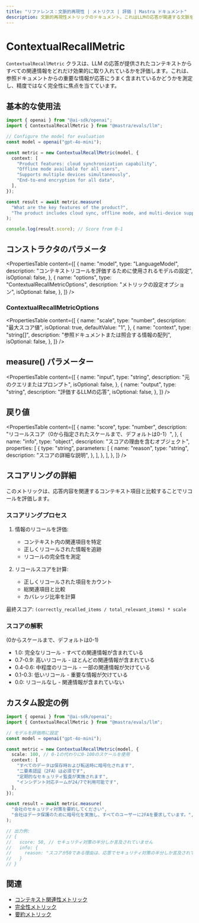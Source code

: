 ```yaml
---
title: "リファレンス：文脈的再現性 | メトリクス | 評価 | Mastra ドキュメント"
description: 文脈的再現性メトリックのドキュメント。これはLLMの応答が関連する文脈をどれだけ完全に取り入れているかを評価します。
---
```


# ContextualRecallMetric

`ContextualRecallMetric` クラスは、LLM の応答が提供されたコンテキストからすべての関連情報をどれだけ効果的に取り入れているかを評価します。これは、参照ドキュメントからの重要な情報が応答にうまく含まれているかどうかを測定し、精度ではなく完全性に焦点を当てています。

## 基本的な使用法

```typescript
import { openai } from "@ai-sdk/openai";
import { ContextualRecallMetric } from "@mastra/evals/llm";

// Configure the model for evaluation
const model = openai("gpt-4o-mini");

const metric = new ContextualRecallMetric(model, {
  context: [
    "Product features: cloud synchronization capability",
    "Offline mode available for all users",
    "Supports multiple devices simultaneously",
    "End-to-end encryption for all data",
  ],
});

const result = await metric.measure(
  "What are the key features of the product?",
  "The product includes cloud sync, offline mode, and multi-device support.",
);

console.log(result.score); // Score from 0-1
```

## コンストラクタのパラメータ

<PropertiesTable
  content={[
    {
      name: "model",
      type: "LanguageModel",
      description: "コンテキストリコールを評価するために使用されるモデルの設定",
      isOptional: false,
    },
    {
      name: "options",
      type: "ContextualRecallMetricOptions",
      description: "メトリックの設定オプション",
      isOptional: false,
    },
  ]}
/>

### ContextualRecallMetricOptions

<PropertiesTable
  content={[
    {
      name: "scale",
      type: "number",
      description: "最大スコア値",
      isOptional: true,
      defaultValue: "1",
    },
    {
      name: "context",
      type: "string[]",
      description: "参照ドキュメントまたは照合する情報の配列",
      isOptional: false,
    },
  ]}
/>

## measure() パラメーター

<PropertiesTable
  content={[
    {
      name: "input",
      type: "string",
      description: "元のクエリまたはプロンプト",
      isOptional: false,
    },
    {
      name: "output",
      type: "string",
      description: "評価するLLMの応答",
      isOptional: false,
    },
  ]}
/>

## 戻り値

<PropertiesTable
  content={[
    {
      name: "score",
      type: "number",
      description:
        "リコールスコア（0から指定されたスケールまで、デフォルトは0-1）",
    },
    {
      name: "info",
      type: "object",
      description: "スコアの理由を含むオブジェクト",
      properties: [
        {
          type: "string",
          parameters: [
            {
              name: "reason",
              type: "string",
              description: "スコアの詳細な説明",
            },
          ],
        },
      ],
    },
  ]}
/>

## スコアリングの詳細

このメトリックは、応答内容を関連するコンテキスト項目と比較することでリコールを評価します。

### スコアリングプロセス

1. 情報のリコールを評価:

   - コンテキスト内の関連項目を特定
   - 正しくリコールされた情報を追跡
   - リコールの完全性を測定

2. リコールスコアを計算:
   - 正しくリコールされた項目をカウント
   - 総関連項目と比較
   - カバレッジ比率を計算

最終スコア: `(correctly_recalled_items / total_relevant_items) * scale`

### スコアの解釈

(0からスケールまで、デフォルトは0-1)

- 1.0: 完全なリコール - すべての関連情報が含まれている
- 0.7-0.9: 高いリコール - ほとんどの関連情報が含まれている
- 0.4-0.6: 中程度のリコール - 一部の関連情報が欠けている
- 0.1-0.3: 低いリコール - 重要な情報が欠けている
- 0.0: リコールなし - 関連情報が含まれていない

## カスタム設定の例

```typescript
import { openai } from "@ai-sdk/openai";
import { ContextualRecallMetric } from "@mastra/evals/llm";

// モデルを評価用に設定
const model = openai("gpt-4o-mini");

const metric = new ContextualRecallMetric(model, {
  scale: 100, // 0-1の代わりに0-100のスケールを使用
  context: [
    "すべてのデータは保存時および転送時に暗号化されます",
    "二要素認証（2FA）は必須です",
    "定期的なセキュリティ監査が実施されます",
    "インシデント対応チームが24/7で利用可能です",
  ],
});

const result = await metric.measure(
  "会社のセキュリティ対策を要約してください",
  "会社はデータ保護のために暗号化を実施し、すべてのユーザーに2FAを要求しています。",
);

// 出力例:
// {
//   score: 50, // セキュリティ対策の半分しか言及されていません
//   info: {
//     reason: "スコアが50である理由は、応答でセキュリティ対策の半分しか言及されていないためです。応答には定期的なセキュリティ監査とインシデント対応チームの情報が欠けています。"
//   }
// }
```

## 関連

- [コンテキスト関連性メトリック](./context-relevancy)
- [完全性メトリック](./completeness)
- [要約メトリック](./summarization)
